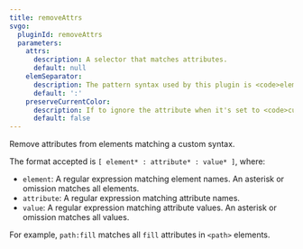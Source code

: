 ```yaml
---
title: removeAttrs
svgo:
  pluginId: removeAttrs
  parameters:
    attrs:
      description: A selector that matches attributes.
      default: null
    elemSeparator:
      description: The pattern syntax used by this plugin is <code>element:attribute:value</code>, this changes the delimiter from <code>:</code> to another string.
      default: ':'
    preserveCurrentColor:
      description: If to ignore the attribute when it's set to <code>currentcolor</code>.
      default: false
---
```


Remove attributes from elements matching a custom syntax.

The format accepted is `[ element* : attribute* : value* ]`, where:

- `element`: A regular expression matching element names. An asterisk or omission matches all elements.
- `attribute`: A regular expression matching attribute names.
- `value`: A regular expression matching attribute values. An asterisk or omission matches all values.

For example, `path:fill` matches all `fill` attributes in `<path>` elements.
